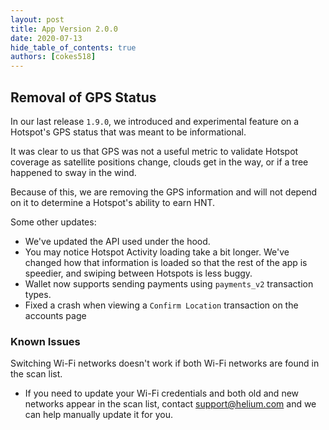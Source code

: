 ```yaml
---
layout: post
title: App Version 2.0.0
date: 2020-07-13
hide_table_of_contents: true
authors: [cokes518]
---
```


## Removal of GPS Status

In our last release `1.9.0`, we introduced and experimental feature on a Hotspot's GPS status that
was meant to be informational.

<!--truncate-->

It was clear to us that GPS was not a useful metric to validate Hotspot coverage as satellite
positions change, clouds get in the way, or if a tree happened to sway in the wind.

Because of this, we are removing the GPS information and will not depend on it to determine a
Hotspot's ability to earn HNT.

Some other updates:

- We've updated the API used under the hood.
- You may notice Hotspot Activity loading take a bit longer. We've changed how that information is
  loaded so that the rest of the app is speedier, and swiping between Hotspots is less buggy.
- Wallet now supports sending payments using `payments_v2` transaction types.
- Fixed a crash when viewing a `Confirm Location` transaction on the accounts page

### Known Issues

Switching Wi-Fi networks doesn't work if both Wi-Fi networks are found in the scan list.

- If you need to update your Wi-Fi credentials and both old and new networks appear in the scan
  list, contact support@helium.com and we can help manually update it for you.

